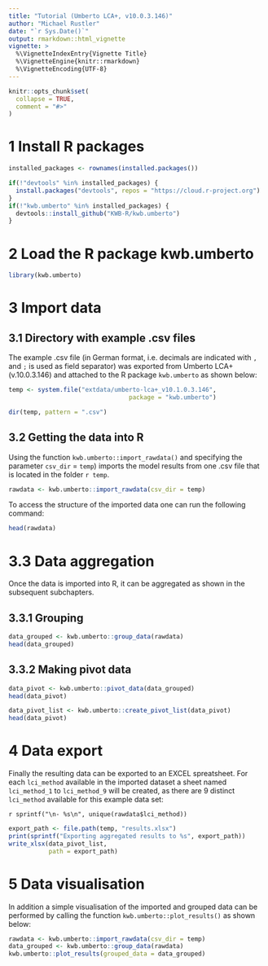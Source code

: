 ```yaml
---
title: "Tutorial (Umberto LCA+, v10.0.3.146)"
author: "Michael Rustler"
date: "`r Sys.Date()`"
output: rmarkdown::html_vignette
vignette: >
  %\VignetteIndexEntry{Vignette Title}
  %\VignetteEngine{knitr::rmarkdown}
  %\VignetteEncoding{UTF-8}
---
```


```r
knitr::opts_chunk$set(
  collapse = TRUE,
  comment = "#>"
)
```

# 1 Install R packages
```r
installed_packages <- rownames(installed.packages())

if(!"devtools" %in% installed_packages) {
  install.packages("devtools", repos = "https://cloud.r-project.org")
}
if(!"kwb.umberto" %in% installed_packages) {
  devtools::install_github("KWB-R/kwb.umberto")
}
```

# 2 Load the R package kwb.umberto
```r
library(kwb.umberto)
```

# 3 Import data   

## 3.1 Directory with example .csv files 

The example .csv file (in German format, i.e. decimals are indicated with `,` 
and `;` is used as field separator) was exported from Umberto LCA+ (v.10.0.3.146) 
and attached to the R package `kwb.umberto` as shown below:

```r
temp <- system.file("extdata/umberto-lca+_v10.1.0.3.146", 
                                 package = "kwb.umberto")

dir(temp, pattern = ".csv")
```

## 3.2 Getting the data into R 

Using the function `kwb.umberto::import_rawdata()` and specifying the parameter 
`csv_dir` =  `temp`) imports the model results from one .csv file 
that is located in the folder `r temp`.  

```r
rawdata <- kwb.umberto::import_rawdata(csv_dir = temp)
```

To access the structure of the imported data one can run the following command: 

```r
head(rawdata)
```

# 3.3 Data aggregation

Once the data is imported into R, it can be aggregated as shown in the subsequent
subchapters.

## 3.3.1 Grouping

```r
data_grouped <- kwb.umberto::group_data(rawdata)
head(data_grouped)
```

## 3.3.2 Making pivot data
```r
data_pivot <- kwb.umberto::pivot_data(data_grouped)
head(data_pivot)
```

```r
data_pivot_list <- kwb.umberto::create_pivot_list(data_pivot)
head(data_pivot)
```

# 4 Data export

Finally the resulting data can be exported to an EXCEL spreatsheet. For each 
`lci_method` available in the imported dataset a sheet named `lci_method_1` to 
`lci_method_9` will be created, as there are 9 distinct `lci_method` available 
for this example data set: 

`r sprintf("\n- %s\n", unique(rawdata$lci_method))`


```r
export_path <- file.path(temp, "results.xlsx")
print(sprintf("Exporting aggregated results to %s", export_path))
write_xlsx(data_pivot_list, 
           path = export_path)
```           

# 5 Data visualisation

In addition a simple visualisation of the imported and grouped data can 
be performed by calling the function `kwb.umberto::plot_results()` as shown below:

```r
rawdata <- kwb.umberto::import_rawdata(csv_dir = temp)
data_grouped <- kwb.umberto::group_data(rawdata)
kwb.umberto::plot_results(grouped_data = data_grouped)
```

